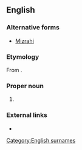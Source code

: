 ==English==

===Alternative forms===
* [[Mizrahi]]

===Etymology===
From {{etyl|he|en}} {{term|מזרחי||eastern, easterner|lang=he|tr=mizrakhí}}.

===Proper noun===
{{en-proper noun}}

# {{non-gloss definition|A [[surname]] found among [[Jew]]s from the [[Middle East]].}}

===External links===
* {{projectlink|pedia}}
[[Category:English surnames]]